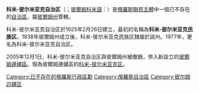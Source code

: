 {{Infobox Former Subdivision
|native_name = {{nobold|{{lang|ru|Коми-Пермяцкий Aвтономный Oкруг}}}}<br>{{nobold|{{lang|koi|Перым-Коми автономия кытш}}}}
|conventional_long_name = 科米-彼尔米亚克自治区
|common_name = 科米-彼尔米亚克
|subdivision = [[俄罗斯自治区|自治区]]
|nation ={{RUS}}
|year_start = 1925年
|date_start = 2月26日
|event1_start = 成立
|date1_event =  
|year1_start = 
|year_end = 2005年
|event_end = 与[[彼爾姆州|彼爾姆州]]合并
|date_end = 12月1日
|p1 = 
|flag_p1 = 
|s1 = 彼尔姆边疆区
|flag_s1 = Flag of Perm Krai.svg
|s2 = 
|flag_s2 = 
|image_flag = Flag of Permyakia.svg
|image_coat = Coat of arms of the Komi-Permyak Okrug.svg
|image_map = RussiaPermyakia.png
|image_map_caption =
|capital = [[庫德姆卡爾|庫德姆卡爾]]
|common_languages       = 
|stat_year1             = 
|stat_area1             = 
|stat_pop1              = 
|today = {{RUS}}
}}
'''科米-彼尔米亚克自治区'''（{{lang-ru|Ко́ми-Пермя́цкий автоно́мный о́круг}}；[[彼爾姆科米語|彼爾姆科米語]]：{{lang|koi|Перым-Коми автономия кытш}}）是[[俄羅斯聯邦主體|俄羅斯聯邦主體]]中一個已不存在的[[自治區|自治區]]，屬[[彼爾姆州|彼爾姆州]]管轄。

科米-彼尔米亚克自治区於1925年2月26日建立，最初的名稱為'''科米-彼尔米亚克民族区'''。1938年彼爾姆州成立後，科米-彼尔米亚克民族区隸屬於該州。1977年，更名為科米-彼尔米亚克自治区。

2005年12月1日，科米-彼尔米亚克自治区與彼爾姆州被撤銷，併入新設立的[[彼爾姆邊疆區|彼爾姆邊疆區]]。現為彼爾姆邊疆區的[[科米-彼尔米亚克区|科米-彼尔米亚克区]]。

{{俄羅斯聯邦主體合併}}
[[Category:已不存在的俄羅斯行政區劃|Category:已不存在的俄羅斯行政區劃]]
[[Category:俄羅斯自治區|Category:俄羅斯自治區]]
[[Category:彼尔姆边疆区|Category:彼尔姆边疆区]]